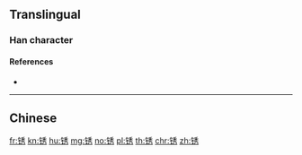 {{character info/new}}
{{also|銹|鏽}}
==Translingual==

===Han character===
{{Han char|rn=167|rad=钅|as=07|sn=12|four=|canj=CHDS,OPHDS,XCHDS|ids=⿰钅秀}}

====References====
* {{Han ref|kx=1328.061|hdz=64209.010|uh=9508}}

----

==Chinese==
{{zh-see|鏽}}

[[fr:锈]]
[[kn:锈]]
[[hu:锈]]
[[mg:锈]]
[[no:锈]]
[[pl:锈]]
[[th:锈]]
[[chr:锈]]
[[zh:锈]]